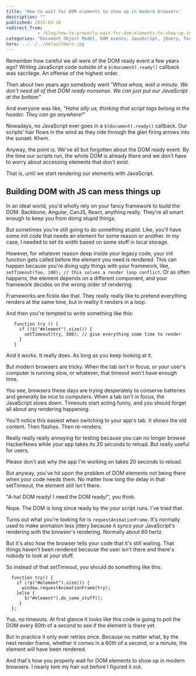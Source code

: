 ```yaml
---
title: 'How to wait for DOM elements to show up in modern browsers'
description: ""
published: 2015-03-26
redirect_from: 
            - /blog/how-to-properly-wait-for-dom-elements-to-show-up-in-modern-browsers/swizec/6663
categories: "Document Object Model, DOM events, JavaScript, jQuery, Technical"
hero: ../../../defaultHero.jpg
---
```

Remember how careful we all were of the DOM ready event a few years ago? Writing JavaScript code outside of a `$(document).ready()` callback was sacrilege. An offense of the highest order.



Then about two years ago somebody went _"Whoa whoa, wait a minute. We don't need all of that DOM ready nonsense. We can just put our JavaScript at the bottom"_



And everyone was like, _"Haha silly us, thinking that script tags belong in the header. They can go anywhere!"_



Nowadays, no JavaScript ever goes in a `$(document).ready()` callback. Our scripts' hair flows in the wind as they ride through the glen firing arrows into the sunset. Khem.



Anyway, the point is. We've all but forgotten about the DOM ready event. By the time our scripts run, the whole DOM is already there and we don't have to worry about accessing elements that don't exist.



That is, until we start rendering our elements with JavaScript.



## Building DOM with JS can mess things up



In an ideal world, you'd wholly rely on your fancy framework to build the DOM. Backbone, Angular, CanJS, React, anything really. They're all smart enough to keep you from doing stupid things.



But sometimes you're still going to do something stupid. Like, you'll have some init code that needs an element for some reason or another. In my case, I needed to set its width based on some stuff in local storage.



However, for whatever reason deep inside your legacy code, your init function gets called before the element you need is rendered. This can happen because you're doing ugly things with your framework, like, `setTimeout(foo, 100); // this solves a render loop conflict`. Or as often happens, the element depends on a different component, and your framework decides on the wrong order of rendering.



Frameworks are fickle like that. They really really like to pretend everything renders at the same time, but in reality it renders in a loop.



And then you're tempted to write something like this:



```
   function try () {
     if (!$("#element").size()) {
       setTimeout(try, 500); // give everything some time to render
     } 
   }
```



And it works. It really does. As long as you keep looking at it.



But modern browsers are tricky. When the tab isn't in focus, or your user's computer is running slow, or whatever, that timeout won't have enough time.



You see, browsers these days are trying desperately to conserve batteries and generally be nice to computers. When a tab isn't in focus, the JavaScript slows down. Timeouts start acting funny, and you should forget all about any rendering happening.



You'll notice this easiest when switching to your app's tab. It shows the old content. Then flashes. Then re-renders.



Really really really annoying for testing because you can no longer browse HackerNews while your app takes its 20 seconds to reload. But really useful for users.



Please don't ask why the app I'm working on takes 20 seconds to reload.



But anyway, you've hit upon the problem of DOM elements not being there when your code needs them. No matter how long the delay in that setTimeout, the element still isn't there.



"A-ha! DOM ready! I need the DOM ready!", you think.



Nope. The DOM is long since ready by the your script runs. I've tried that.



Turns out what you're looking for is `requestAnimationFrame`. It's normally used to make animation less jittery because it syncs your JavaScript's rendering with the browser's rendering. Normally about 60 hertz.



But it's also how the browser tells your code that it's still waiting. That things haven't been rendered because the user isn't there and there's nobody to look at your stuff.



So instead of that setTimeout, you should do something like this:



```
  function try() {
    if (!$("#element").size()) {
      window.requestAnimationFrame(try);
    }else {
       $("#element").do_some_stuff();
     }
  };
```



Yup, no timeouts. At first glance it looks like this code is going to poll the DOM every 60th of a second to see if the element is there yet.



But in practice it only ever retries once. Because no matter what, by the next render frame, whether it comes in a 60th of a second, or a minute, the element will have been rendered.



And that's how you properly wait for DOM elements to show up in modern browsers. I nearly tore my hair out before I figured it out.